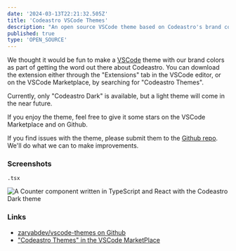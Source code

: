 ```yaml
---
date: '2024-03-13T22:21:32.505Z'
title: 'Codeastro VSCode Themes'
description: "An open source VSCode theme based on Codeastro's brand colors. Soon to be your new go-to dark theme."
published: true
type: 'OPEN_SOURCE'
---
```


We thought it would be fun to make a [VSCode](https://code.visualstudio.com/) theme with our brand colors as part of getting the word out there about Codeastro. You can download the extension either through the "Extensions" tab in the VSCode editor, or on the VSCode Marketplace, by searching for "Codeastro Themes".

Currently, only "Codeastro Dark" is available, but a light theme will come in the near future.

If you enjoy the theme, feel free to give it some stars on the VSCode Marketplace and on Github.

If you find issues with the theme, please submit them to the [Github repo](https://github.com/zaryabdev/codeastro-vscode-themes). We'll do what we can to make improvements.

### Screenshots

`.tsx`

![A Counter component written in TypeScript and React with the Codeastro Dark theme](/images/counter-tsx.png)

### Links

- [zaryabdev/vscode-themes on Github](https://github.com/zaryabdev/codeastro-vscode-themes)
- ["Codeastro Themes" in the VSCode MarketPlace](https://marketplace.visualstudio.com/items?itemName=codeastro.codeastro-vscode-themes)
